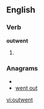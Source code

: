 ==English==

===Verb===
'''outwent'''

# {{present participle of|[[outgo]]}}

===Anagrams===
* {{alphagram|enottuw}}
* [[went out#English|went out]]

[[vi:outwent]]